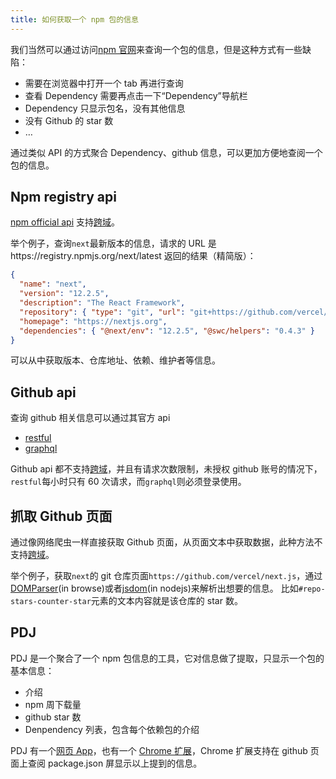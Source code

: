 ```yaml
---
title: 如何获取一个 npm 包的信息
---
```



<Language path="./how-to-get-a-npm-package-information" type="en" />

我们当然可以通过访问[npm 官网](https://www.npmjs.com)来查询一个包的信息，但是这种方式有一些缺陷：

- 需要在浏览器中打开一个 tab 再进行查询
- 查看 Dependency 需要再点击一下“Dependency”导航栏
- Dependency 只显示包名，没有其他信息
- 没有 Github 的 star 数
- …

通过类似 API 的方式聚合 Dependency、github 信息，可以更加方便地查阅一个包的信息。

## Npm registry api

[npm official api](https://github.com/npm/registry/blob/master/docs/REGISTRY-API.md) 支持[跨域](https://developer.mozilla.org/en-US/docs/Web/HTTP/CORS)。

举个例子，查询`next`最新版本的信息，请求的 URL 是https://registry.npmjs.org/next/latest 返回的结果（精简版）：

```json
{
  "name": "next",
  "version": "12.2.5",
  "description": "The React Framework",
  "repository": { "type": "git", "url": "git+https://github.com/vercel/next.js.git" },
  "homepage": "https://nextjs.org",
  "dependencies": { "@next/env": "12.2.5", "@swc/helpers": "0.4.3" }
}
```

可以从中获取版本、仓库地址、依赖、维护者等信息。

## Github api

查询 github 相关信息可以通过其官方 api

- [restful](https://docs.github.com/en/rest/guides/getting-started-with-the-rest-api)
- [graphql](https://docs.github.com/en/graphql)

Github api 都不支持[跨域](https://developer.mozilla.org/en-US/docs/Web/HTTP/CORS)，并且有请求次数限制，未授权 github 账号的情况下，`restful`每小时只有 60 次请求，而`graphql`则必须登录使用。

## 抓取 Github 页面

通过像网络爬虫一样直接获取 Github 页面，从页面文本中获取数据，此种方法不支持[跨域](https://developer.mozilla.org/en-US/docs/Web/HTTP/CORS)。

举个例子，获取`next`的 git 仓库页面`https://github.com/vercel/next.js`，通过[DOMParser](https://developer.mozilla.org/en-US/docs/Web/API/DOMParser)(in browse)或者[jsdom](https://www.npmjs.com/package/jsdom)(in nodejs)来解析出想要的信息。 比如`#repo-stars-counter-star`元素的文本内容就是该仓库的 star 数。

## PDJ

PDJ 是一个聚合了一个 npm 包信息的工具，它对信息做了提取，只显示一个包的基本信息：

- 介绍
- npm 周下载量
- github star 数
- Denpendency 列表，包含每个依赖包的介绍

PDJ 有一个[网页 App](https://pdj.taterboom.com/)，也有一个 [Chrome 扩展](https://chrome.google.com/webstore/detail/pdj/edgpjjbejcjkgnlnehoballnhokglenj)，Chrome 扩展支持在 github 页面上查阅 package.json 屏显示以上提到的信息。
